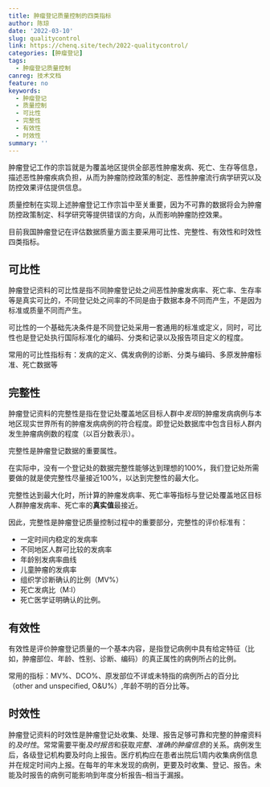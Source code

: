 ```yaml
---
title: 肿瘤登记质量控制的四类指标
author: 陈琼
date: '2022-03-10'
slug: qualitycontrol
link: https://chenq.site/tech/2022-qualitycontrol/
categories: [肿瘤登记]
tags:
  - 肿瘤登记质量控制
canreg: 技术文档
feature: no
keywords:
  - 肿瘤登记
  - 质量控制
  - 可比性
  - 完整性
  - 有效性
  - 时效性
summary: ''
---
```


肿瘤登记工作的宗旨就是为覆盖地区提供全部恶性肿瘤发病、死亡、生存等信息，描述恶性肿瘤疾病负担，从而为肿瘤防控政策的制定、恶性肿瘤流行病学研究以及防控效果评估提供信息。

质量控制在实现上述肿瘤登记工作宗旨中至关重要，因为不可靠的数据将会为肿瘤防控政策制定、科学研究等提供错误的方向，从而影响肿瘤防控效果。

目前我国肿瘤登记在评估数据质量方面主要采用可比性、完整性、有效性和时效性四类指标。

## 可比性

肿瘤登记资料的可比性是指不同肿瘤登记处之间恶性肿瘤发病率、死亡率、生存率等是真实可比的，不同登记处之间率的不同是由于数据本身不同而产生，不是因为标准或质量不同而产生。

可比性的一个基础先决条件是不同登记处采用一套通用的标准或定义，同时，可比性也是登记处执行国际标准化的编码、分类和记录以及报告项目定义的程度。

常用的可比性指标有：发病的定义、偶发病例的诊断、分类与编码、多原发肿瘤标准、死亡数据等

## 完整性

肿瘤登记资料的完整性是指在登记处覆盖地区目标人群中*发现*的肿瘤发病病例与本地区现实世界所有的肿瘤发病病例的符合程度。即登记处数据库中包含目标人群内发生肿瘤病例数的程度（以百分数表示）。

完整性是肿瘤登记数据的重要属性。

在实际中，没有一个登记处的数据完整性能够达到理想的100%，我们登记处所需要做的就是使完整性尽量接近100%，以达到完整性的最大化。

完整性达到最大化时，所计算的肿瘤发病率、死亡率等指标与登记处覆盖地区目标人群肿瘤发病率、死亡率的**真实值**最接近。

因此，完整性是肿瘤登记质量控制过程中的重要部分，完整性的评价标准有：

- 一定时间内稳定的发病率
- 不同地区人群可比较的发病率
- 年龄别发病率曲线
- 儿童肿瘤的发病率
- 组织学诊断确认的比例（MV%）
- 死亡发病比（M:I）
- 死亡医学证明确认的比例。


## 有效性

有效性是评价肿瘤登记质量的一个基本内容，是指登记病例中具有给定特征（比如，肿瘤部位、年龄、性别、诊断、编码）的真正属性的病例所占的比例。

常用的指标：MV%、DCO%、原发部位不详或未特指的病例所占的百分比（other and unspecified, O&U%）,年龄不明的百分比等。


## 时效性

肿瘤登记资料的时效性是肿瘤登记处收集、处理、报告足够可靠和完整的肿瘤资料的*及时性*。常常需要平衡*及时报告*和获取*完整、准确的肿瘤信息*的关系。病例发生后，各级登记机构要及时向上报告。医疗机构应在患者出院后1周内收集病例信息并在规定时间内上报。在每年的年末发现的病例，更要及时收集、登记、报告。未能及时报告的病例可能影响到年度分析报告--相当于漏报。




